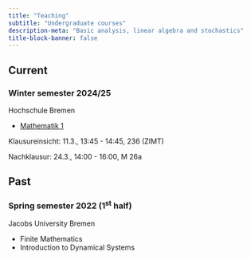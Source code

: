 ```yaml
---
title: "Teaching"
subtitle: "Undergraduate courses"
description-meta: "Basic analysis, linear algebra and stochastics"
title-block-banner: false
---
```


## Current
### Winter semester 2024/25


::: {.grid}

::: {.g-col-12 .g-col-md-6}
Hochschule Bremen
:::

::: {.g-col-12 .g-col-md-6}

- [Mathematik 1](https://aulis.hs-bremen.de/goto.php/crs/2112916)
    
Klausureinsicht: 11.3., 13:45 - 14:45, 236 (ZIMT) 

Nachklausur: 24.3., 14:00 - 16:00, M 26a
:::

:::

## Past
### Spring semester 2022 (1<sup>st</sup> half)

::: {.grid}

::: {.g-col-12 .g-col-md-6}
Jacobs University Bremen
:::

::: {.g-col-12 .g-col-md-6}

- Finite Mathematics
- Introduction to Dynamical Systems

:::

:::



